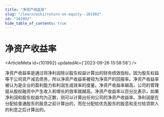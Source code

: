 ```yaml
---
title: "净资产收益率"
slug: "/learn/wiki/return-on-equity--101992"
id: "101992"
hide_table_of_contents: true
---
```



# 净资产收益率

<ArticleMeta id={101992} updatedAt={'2023-09-26 13:58:58'} />
<div className='border-solid border-b border-t-0 my-4 border-[var(--ifm-color-gray-300)]' />

净资产收益率是通过将净利润除以股东权益计算出的财务绩效指标。因为股东权益等于公司资产减去债务，所以净资产收益率被视为净资产的回报率。净资产收益率被认为是企业的盈利能力和利润生成效率的度量。净资产收益率越高，公司的管理层从股权融资中产生收入和增长的效率就越高。净资产收益率以百分比表示，如果净利润和股东权益均为正数，则可以计算出任何公司的净资产收益率。净利润是在分配给普通股东的股息之前计算出的，而在分配给优先股东的股息和支付给贷款人的利息之后计算出的。
